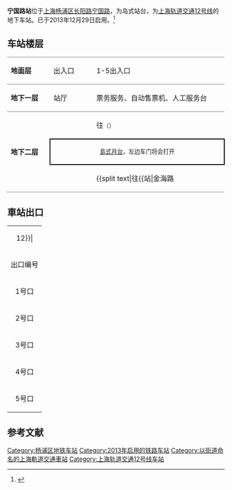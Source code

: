 {{Not|宁国站}}
{{noteTA 
|G1 =Railway}}
{{Infobox station
|name = 宁国路
|eng_name = Ningguo Road
|symbol_right =
|linecolour = {{上海地铁颜色|12|yes}}
|image = 宁国路站.jpg
|caption = 宁国路站站厅
|other_name = 
|country = {{PRC}}
|borough = [[上海市|上海市]][[杨浦区|杨浦区]][[大桥街道_(上海市)|大桥街道]]
|address = [[长阳路|长阳路]]、[[宁国路_(上海)|宁国路]]与[[黄兴路_(上海市)|黄兴路]]交叉口
|coordinates = {{coord|31.27066|N|121.52827|E|type:railwaystation}}
|elevation = 
|owned = [[上海申通地铁集团|上海申通地铁集团]]
|operator = [[上海地铁|上海地铁]]
|lines = {{上海地铁线路名|12|SL}}
|distance = 
|platform = 1個[[島式月台|島式月台]]
|tracks = 2条
|bus_routes = 
|bus_stands = 
|connections = 
|structure = 地下车站
|hall = 地下站厅
|depth = 
|levels = 
|interchange = 
|exits = 5个
|architect = 
|architectural_style = 
|colour = 
|type = 
|status = 运营中
|code = 
|classification = 
|website = 
|built = 
|opened = {{Start date|2013|12|29|df=y}}
|closed = 
|former = 
|pass_year = 
|passengers = 
|pass_system = 
|pass_rank = 
|mpassengers = 
|trains = 
|station_hours = 
|hours = 
|first = 往{{上海地铁起讫站|12|L}}：5:53<br/>往{{上海地铁起讫站|12|R}}：6:11
|last = 往{{上海地铁起讫站|12|L}}：22:53<br/>往{{上海地铁起讫站|12|R}}：23:24
|adjacent = {{adjacent stations|system=上海地铁|line=12|left=江浦公园|right=隆昌路}}
}}
'''宁国路站'''位于[[上海|上海]][[杨浦区|杨浦区]][[长阳路|长阳路]][[宁国路|宁国路]]，为岛式站台，为[[上海轨道交通12号线|上海轨道交通12号线]]的地下车站。已于2013年12月29日启用。<ref>{{cite web|url=http://www.shmetro.com/node49/201312/con113574.htm|title=12号线、16号线12月29日起载客试运营|publisher=上海地铁官方网站|accessdate=2014-01-01|archive-date=2014-11-25|archive-url=https://web.archive.org/web/20141125075159/http://shmetro.com/node49/201312/con113574.htm|dead-url=no}}</ref>

== 车站楼层 ==
{|cellspacing=0 cellpadding=3
|style="border-top:solid 1px gray;border-bottom:solid 1px gray;" width=100|'''地面层'''
|style="border-top:solid 1px gray;border-bottom:solid 1px gray;" width=100|出入口
|style="border-top:solid 1px gray;border-bottom:solid 1px gray;" width=350|1-5出入口
|-
|style="border-bottom:solid 1px gray;"|'''地下一层'''
|style="border-bottom:solid 1px gray;"|站厅
|style="border-bottom:solid 1px gray;"|票务服务、自动售票机、人工服务台
|-
|style="border-bottom:solid 1px gray;" rowspan=3|'''地下二层'''
|{{arrow|L}}
|{{上海地铁线路名|12}}往{{站|七莘路}}<small>（{{站|江浦公园}}）</small>
|-
|style="border-top:solid 2px black;border-right:solid 2px black;border-left:solid 2px black;border-bottom:solid 2px black;" colspan=2|<center><small>[[島式月台|島式月台]]，左边车门将会打开</small></center>
|-
|style="border-bottom:solid 1px gray;"|
|style="border-bottom:solid 1px gray;"|{{split text|{{上海地铁线路名|12}}往{{站|金海路||上海市}}<small>（{{站|隆昌路}}）</small>|{{arrow|R}}}}
|}

== 車站出口 ==
{| class="wikitable"
|colspan=4 align="center" bgcolor={{上海地铁颜色|12}}|
|-
! 出口编号 !! 建议前往目的地 !! 照片
|-
| 1号口 || ||
|-
| 2号口 || ||
|-
| 3号口 || ||
|-
| 4号口 || || 
|-
| 5号口 || || 
|}

==参考文献==
{{reflist}}

{{Shmetro-stub}}
{{commonscat|Ningguo Road Station}}
{{上海轨道交通12号线车站}}

[[Category:杨浦区地铁车站|Category:杨浦区地铁车站]]
[[Category:2013年启用的铁路车站|Category:2013年启用的铁路车站]]
[[Category:以街道命名的上海軌道交通車站|Category:以街道命名的上海軌道交通車站]]
[[Category:上海轨道交通12号线车站|Category:上海轨道交通12号线车站]]